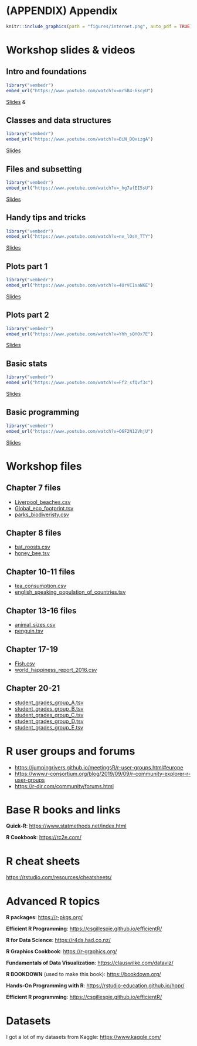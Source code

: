 # (APPENDIX) Appendix {.unnumbered}

```r
knitr::include_graphics(path = "figures/internet.png", auto_pdf = TRUE)
```

# Workshop slides & videos

## Intro and foundations

```r
library("vembedr")
embed_url("https://www.youtube.com/watch?v=mr5B4-6kcyU")
```

[Slides](https://neof-workshops.github.io/NEOF_web_pages/R_j4c0xh/downloads/Intro_to_R_1_intro_and_foundations.pdf) &

## Classes and data structures

```r
library("vembedr")
embed_url("https://www.youtube.com/watch?v=BiN_DQxizgA")
```

[Slides](https://neof-workshops.github.io/NEOF_web_pages/R_j4c0xh/downloads/Intro_to_R_2_classess_and_data_structures.pdf)

## Files and subsetting

```r
library("vembedr")
embed_url("https://www.youtube.com/watch?v=_hg7afEI5sU")
```

[Slides](https://neof-workshops.github.io/NEOF_web_pages/R_j4c0xh/downloads/Intro_to_R_3_files_sand_subsetting_data.pdf)

## Handy tips and tricks

```r
library("vembedr")
embed_url("https://www.youtube.com/watch?v=nv_lOsY_TTY")
```

[Slides](https://neof-workshops.github.io/NEOF_web_pages/R_j4c0xh/downloads/Intro_to_R_4_handy_tips_and_tricks.pdf)

## Plots part 1

```r
library("vembedr")
embed_url("https://www.youtube.com/watch?v=4UrVC1saNKE")
```

[Slides](https://neof-workshops.github.io/NEOF_web_pages/R_j4c0xh/downloads/Intro_to_R_5_plots_1.pdf)

## Plots part 2

```r
library("vembedr")
embed_url("https://www.youtube.com/watch?v=Yhh_sQYOx7E")
```

[Slides](https://neof-workshops.github.io/NEOF_web_pages/R_j4c0xh/downloads/Intro_to_R_6_plots_2.pdf)

## Basic stats

```r
library("vembedr")
embed_url("https://www.youtube.com/watch?v=Ff2_sfQvf3c")
```

[Slides](https://neof-workshops.github.io/NEOF_web_pages/R_j4c0xh/downloads/Intro_to_R_7_basic_stats.pdf)

## Basic programming

```r
library("vembedr")
embed_url("https://www.youtube.com/watch?v=O6F2N12VhjU")
```

[Slides](https://neof-workshops.github.io/NEOF_web_pages/R_j4c0xh/downloads/Intro_to_R_8_basic_programming.pdf)

# Workshop files {#workshopfiles}

## Chapter 7 files

- [Liverpool_beaches.csv](https://neof-workshops.github.io/NEOF_web_pages/R_j4c0xh/downloads/Liverpool_beaches.csv)
- [Global_eco_footprint.tsv](https://neof-workshops.github.io/NEOF_web_pages/R_j4c0xh/downloads/Global_eco_footprint.tsv)
- [parks_biodiveristy.csv](https://neof-workshops.github.io/NEOF_web_pages/R_j4c0xh/downloads/parks_biodiveristy.csv)

## Chapter 8 files

-   [bat_roosts.csv](https://neof-workshops.github.io/NEOF_web_pages/R_j4c0xh/downloads/bat_roosts.csv)
-   [honey_bee.tsv](https://neof-workshops.github.io/NEOF_web_pages/R_j4c0xh/downloads/honey_bee.tsv)

## Chapter 10-11 files

-   [tea_consumption.csv](https://neof-workshops.github.io/NEOF_web_pages/R_j4c0xh/downloads/tea_consumption.csv)
-   [english_speaking_population_of_countries.tsv](https://neof-workshops.github.io/NEOF_web_pages/R_j4c0xh/downloads/english_speaking_population_of_countries.tsv)

## Chapter 13-16 files

-   [animal_sizes.csv](https://neof-workshops.github.io/NEOF_web_pages/R_j4c0xh/downloads/animal_sizes.csv)
-   [penguin.tsv](https://neof-workshops.github.io/NEOF_web_pages/R_j4c0xh/downloads/penguin.tsv)

## Chapter 17-19

-   [Fish.csv](https://neof-workshops.github.io/NEOF_web_pages/R_j4c0xh/downloads/Fish.csv)
-   [world_happiness_report_2016.csv](https://neof-workshops.github.io/NEOF_web_pages/R_j4c0xh/downloads/world_happiness_report_2016.csv)

## Chapter 20-21

-   [student_grades_group_A.tsv](https://neof-workshops.github.io/NEOF_web_pages/R_j4c0xh/downloads/student_grades_group_A.tsv)
-   [student_grades_group_B.tsv](https://neof-workshops.github.io/NEOF_web_pages/R_j4c0xh/downloads/student_grades_group_B.tsv)
-   [student_grades_group_C.tsv](https://neof-workshops.github.io/NEOF_web_pages/R_j4c0xh/downloads/student_grades_group_C.tsv)
-   [student_grades_group_D.tsv](https://neof-workshops.github.io/NEOF_web_pages/R_j4c0xh/downloads/student_grades_group_D.tsv)
-   [student_grades_group_E.tsv](https://neof-workshops.github.io/NEOF_web_pages/R_j4c0xh/downloads/student_grades_group_E.tsv)

# R user groups and forums

-   <https://jumpingrivers.github.io/meetingsR/r-user-groups.html#europe>
-   <https://www.r-consortium.org/blog/2019/09/09/r-community-explorer-r-user-groups>
-   <https://r-dir.com/community/forums.html>

# Base R books and links

**Quick-R**: <https://www.statmethods.net/index.html>

**R Cookbook**: <https://rc2e.com/>

# R cheat sheets

<https://rstudio.com/resources/cheatsheets/>

# Advanced R topics

**R packages**: <https://r-pkgs.org/>

**Efficient R Programming**: <https://csgillespie.github.io/efficientR/>

**R for Data Science**: <https://r4ds.had.co.nz/>

**R Graphics Cookbook**: <https://r-graphics.org/>

**Fundamentals of Data Visualization**: <https://clauswilke.com/dataviz/>

**R BOOKDOWN** (used to make this book): <https://bookdown.org/>

**Hands-On Programming with R**: <https://rstudio-education.github.io/hopr/>

**Efficient R programming**: <https://csgillespie.github.io/efficientR/>

# Datasets

I got a lot of my datasets from Kaggle: <https://www.kaggle.com/>
